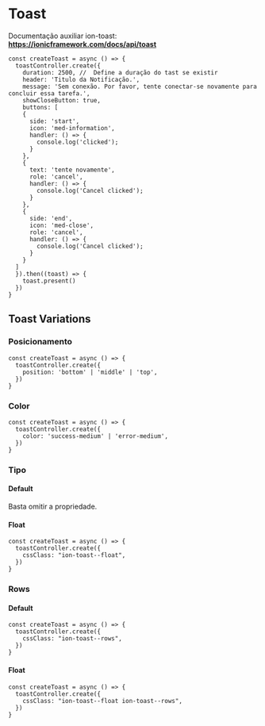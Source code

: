 
<Meta title="Components/Core/Toast/Usage" />

# Toast

Documentação auxiliar ion-toast: **https://ionicframework.com/docs/api/toast**

```
const createToast = async () => {
  toastController.create({
    duration: 2500, //  Define a duração do tast se existir
    header: 'Titulo da Notificação.',
    message: 'Sem conexão. Por favor, tente conectar-se novamente para concluir essa tarefa.',
    showCloseButton: true,
    buttons: [
    {
      side: 'start',
      icon: 'med-information',
      handler: () => {
        console.log('clicked');
      }
    },
    {
      text: 'tente novamente',
      role: 'cancel',
      handler: () => {
        console.log('Cancel clicked');
      }
    },
    {
      side: 'end',
      icon: 'med-close',
      role: 'cancel',
      handler: () => {
        console.log('Cancel clicked');
      }
    }
  ]
  }).then((toast) => {
    toast.present()
  })
}
```

## Toast Variations

### Posicionamento

```
const createToast = async () => {
  toastController.create({
    position: 'bottom' | 'middle' | 'top',
  })
}
```

### Color

```
const createToast = async () => {
  toastController.create({
    color: 'success-medium' | 'error-medium',
  })
}
```

### Tipo

#### Default

Basta omitir a propriedade.

#### Float

```
const createToast = async () => {
  toastController.create({
    cssClass: "ion-toast--float",
  })
}
```

### Rows

#### Default

```
const createToast = async () => {
  toastController.create({
    cssClass: "ion-toast--rows",
  })
}
```

#### Float

```
const createToast = async () => {
  toastController.create({
    cssClass: "ion-toast--float ion-toast--rows",
  })
}
